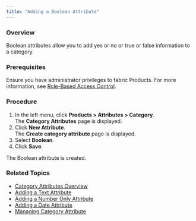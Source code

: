 ```yaml
---
title: "Adding a Boolean Attribute"
---
```


### Overview

Boolean attributes allow you to add yes or no or true or false information to a category.

### Prerequisites

Ensure you have administrator privileges to fabric Products. For more information, see [Role-Based Access Control](/docs/role-based-access-control).

### Procedure

1. In the left menu, click **Products > Attributes > Category**.  
The **Category Attributes** page is displayed.
2. Click **New Attribute**.  
The **Create category attribute** page is displayed.
3. Select **Boolean**.
4. Click **Save**.

The Boolean attribute is created.

### Related Topics

* [Category Attributes Overview](/docs/products-category-attributes-overview)
* [Adding a Text Attribute](/docs/products-adding-text-attribute-category)
* [Adding a Number Only Attribute](/docs/products-adding-number-only-attribute-category)
* [Adding a Date Attribute](/docs/products-adding-date-attribute-category)
* [Managing Category Attribute](/docs/products-managing-category-attributes)